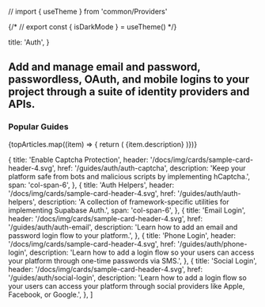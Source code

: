 // import { useTheme } from 'common/Providers'

{/* // export const { isDarkMode } = useTheme() */}

  title: 'Auth',
}

## Add and manage email and password, passwordless, OAuth, and mobile logins to your project through a suite of identity providers and APIs.

### Popular Guides

<div className="grid grid-cols-12 gap-6 not-prose">
  {topArticles.map((item) => {
    return (
      <Link
        href={`/${item.href}`}
        key={item.title}
        passHref
      >
        <a className={item.span ?? 'col-span-4'}>
          <GlassPanel
            title={item.title}
            header="/docs/img/cards/sample-card-header-4.svg"
            span="col-span-6"
            background={false}
            //* isDarkMode={isDarkMode}
          >
            {item.description}
          </GlassPanel>
        </a>
      </Link>
    )})}

</div>

  {
    title: 'Enable Captcha Protection',
    header: '/docs/img/cards/sample-card-header-4.svg',
    href: '/guides/auth/auth-captcha',
    description:
      'Keep your platform safe from bots and malicious scripts by implementing hCaptcha.',
    span: 'col-span-6',
  },
  {
    title: 'Auth Helpers',
    header: '/docs/img/cards/sample-card-header-4.svg',
    href: '/guides/auth/auth-helpers',
    description: 'A collection of framework-specific utilities for implementing Supabase Auth.',
    span: 'col-span-6',
  },
  {
    title: 'Email Login',
    header: '/docs/img/cards/sample-card-header-4.svg',
    href: '/guides/auth/auth-email',
    description: 'Learn how to add an email and password login flow to your platform.',
  },
  {
    title: 'Phone Login',
    header: '/docs/img/cards/sample-card-header-4.svg',
    href: '/guides/auth/phone-login',
    description:
      'Learn how to add a login flow so your users can access your platform through one-time passwords via SMS.',
  },
  {
    title: 'Social Login',
    header: '/docs/img/cards/sample-card-header-4.svg',
    href: '/guides/auth/social-login',
    description:
      'Learn how to add a login flow so your users can access your platform through social providers like Apple, Facebook, or Google.',
  },
]


